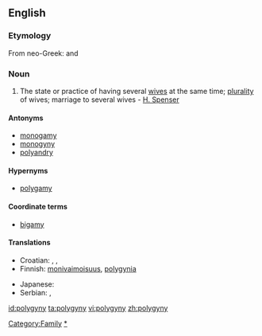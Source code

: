 ==English==

===Etymology===
From neo-Greek: {{term|πολύ|tr=poly||many}} and {{term|γυνή|tr=gyny||woman}}

===Noun===
{{en-noun|polygynies}}

# The state or practice of having several [[wife|wives]] at the same time; [[plurality]] of wives; marriage to several wives - [[H. Spenser]]

====Antonyms====
* [[monogamy]]
* [[monogyny]]
* [[polyandry]]

====Hypernyms====
* [[polygamy]]

====Coordinate terms====
* [[bigamy]]

====Translations====
{{trans-top|plurality of wives at the same time}}
* Croatian: {{t-|hr|mnogoženstvo|n|alt=mnogožénstvo}}, {{t-|hr|višeženstvo|n|alt=višežènstvo}}, {{t-|hr|poliginija|f|alt=poligìnija}}
* Finnish: [[monivaimoisuus]], [[polygynia]]
{{trans-mid}}
* Japanese: {{t|ja|一夫多妻|tr=ippu-tasai|sc=Jpan}}
* Serbian: {{t-|sr|mnogoženstvo|n}}, {{t-|sr|višeženstvo|n}}
{{trans-bottom}}

[[Category:Family]]
[[Category:Marriage|*]]

[[id:polygyny]]
[[ta:polygyny]]
[[vi:polygyny]]
[[zh:polygyny]]